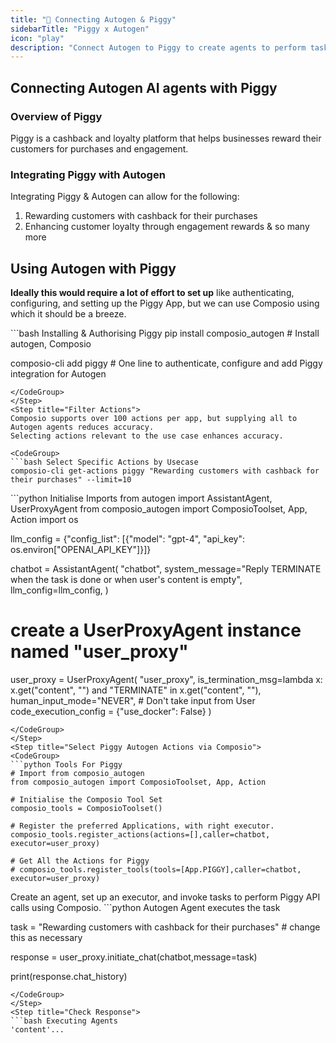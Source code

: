 ```yaml
---
title: "🚀 Connecting Autogen & Piggy"
sidebarTitle: "Piggy x Autogen"
icon: "play"
description: "Connect Autogen to Piggy to create agents to perform tasks using natural language"
---
```


## Connecting Autogen AI agents with Piggy

### Overview of Piggy

Piggy is a cashback and loyalty platform that helps businesses reward their customers for purchases and engagement.

### Integrating Piggy with Autogen

Integrating Piggy & Autogen can allow for the following:

1. Rewarding customers with cashback for their purchases
2. Enhancing customer loyalty through engagement rewards
& so many more

## Using Autogen with Piggy

<Steps>
<Step title="Setting Up the Environment">

**Ideally this would require a lot of effort to set up** like authenticating, configuring, and setting up the Piggy App, but we can use Composio using which it should be a breeze.

<CodeGroup>
```bash Installing & Authorising Piggy
pip install composio_autogen # Install autogen, Composio 

composio-cli add piggy # One line to authenticate, configure and add Piggy integration for Autogen
```
</CodeGroup>
</Step>
<Step title="Filter Actions">
Composio supports over 100 actions per app, but supplying all to Autogen agents reduces accuracy.
Selecting actions relevant to the use case enhances accuracy.

<CodeGroup>
```bash Select Specific Actions by Usecase
composio-cli get-actions piggy "Rewarding customers with cashback for their purchases" --limit=10
```
</CodeGroup>

</Step>
<Step title="Import Base Packages">

<CodeGroup>
```python Initialise Imports
from autogen import AssistantAgent, UserProxyAgent
from composio_autogen import ComposioToolset, App, Action
import os

llm_config = {"config_list": [{"model": "gpt-4", "api_key": os.environ["OPENAI_API_KEY"]}]}

chatbot = AssistantAgent(
    "chatbot",
    system_message="Reply TERMINATE when the task is done or when user's content is empty",
    llm_config=llm_config,
)

# create a UserProxyAgent instance named "user_proxy"
user_proxy = UserProxyAgent(
    "user_proxy",
    is_termination_msg=lambda x: x.get("content", "") and "TERMINATE" in x.get("content", ""),
    human_input_mode="NEVER", # Don't take input from User
    code_execution_config = {"use_docker": False}
)
```
</CodeGroup>
</Step>
<Step title="Select Piggy Autogen Actions via Composio">
<CodeGroup>
```python Tools For Piggy
# Import from composio_autogen
from composio_autogen import ComposioToolset, App, Action

# Initialise the Composio Tool Set
composio_tools = ComposioToolset()

# Register the preferred Applications, with right executor. 
composio_tools.register_actions(actions=[],caller=chatbot, executor=user_proxy)

# Get All the Actions for Piggy
# composio_tools.register_tools(tools=[App.PIGGY],caller=chatbot, executor=user_proxy) 
```
</CodeGroup>
</Step>
<Step title="Execute the Agent">
Create an agent, set up an executor, and invoke tasks to perform Piggy API calls using Composio. 
<CodeGroup>
```python Autogen Agent executes the task

task = "Rewarding customers with cashback for their purchases" # change this as necessary

response = user_proxy.initiate_chat(chatbot,message=task)

print(response.chat_history)
```
</CodeGroup>
</Step>
<Step title="Check Response">
```bash Executing Agents
'content'...
```
</Step>
</Steps>
